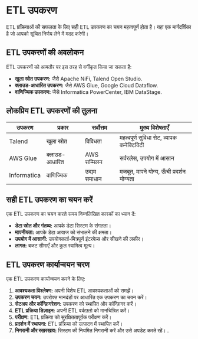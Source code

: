 # ETL उपकरण

ETL प्रक्रियाओं की सफलता के लिए सही ETL उपकरण का चयन महत्वपूर्ण होता है। यहां एक मार्गदर्शिका है जो आपको सूचित निर्णय लेने में मदद करेगी।

## ETL उपकरणों की अवलोकन

ETL उपकरणों को आमतौर पर इस तरह से वर्गीकृत किया जा सकता है:

- **खुला स्रोत उपकरण:** जैसे Apache NiFi, Talend Open Studio.
- **क्लाउड-आधारित उपकरण:** जैसे AWS Glue, Google Cloud Dataflow.
- **वाणिज्यिक उपकरण:** जैसे Informatica PowerCenter, IBM DataStage.

## लोकप्रिय ETL उपकरणों की तुलना

| उपकरण | प्रकार | सर्वोत्तम | मुख्य विशेषताएँ |
|-------|--------|-------|------------|
| Talend | खुला स्रोत | विविधता | महत्वपूर्ण सुविधा सेट, व्यापक कनेक्टिविटी |
| AWS Glue | क्लाउड-आधारित | AWS सम्मिलन | सर्वरलेस, उपयोग में आसान |
| Informatica | वाणिज्यिक | उद्यम समाधान | मजबूत, मापने योग्य, ऊँची प्रदर्शन योग्यता |

## सही ETL उपकरण का चयन करें

एक ETL उपकरण का चयन करते समय निम्नलिखित कारकों का ध्यान दें:

- **डेटा स्रोत और गंतव्य:** आपके डेटा सिस्टम के संगतता।
- **मापनीयता:** आपके डेटा आवाज को संभालने की क्षमता।
- **उपयोग में आसानी:** उपयोगकर्ता-मित्रपूर्ण इंटरफेस और सीखने की लकीर।
- **लागत:** बजट सीमाएँ और कुल स्वामित्व मूल्य।

## ETL उपकरण कार्यान्वयन चरण

एक ETL उपकरण कार्यान्वयन करने के लिए:

1. **आवश्यकता विश्लेषण:** अपनी विशेष ETL आवश्यकताओं को समझें।
2. **उपकरण चयन:** उपरोक्त मानदंडों पर आधारित एक उपकरण का चयन करें।
3. **सेटअप और कॉन्फ़िगरेशन:** उपकरण को स्थापित और कॉन्फ़िगर करें।
4. **ETL प्रक्रिया डिज़ाइन:** अपनी ETL वर्कफ़्लो को मानचित्रित करें।
5. **परीक्षण:** ETL प्रक्रिया को सुरक्षिततापूर्वक परीक्षण करें।
6. **प्रदर्शन में स्थापना:** ETL प्रक्रिया को उत्पादन में स्थापित करें।
7. **निगरानी और रखरखाव:** सिस्टम की नियमित निगरानी करें और उसे अपडेट करते रहें।
.